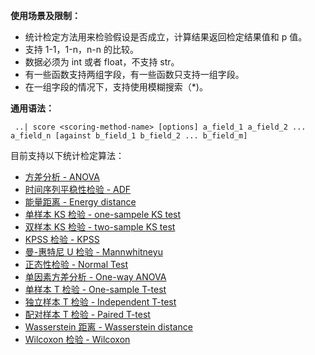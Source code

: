 **使用场景及限制：**

- 统计检定方法用来检验假设是否成立，计算结果返回检定结果值和 p 值。
- 支持 1-1，1-n，n-n 的比较。
- 数据必须为 int 或者 float，不支持 str。
- 有一些函数支持两组字段，有一些函数只支持一组字段。
- 在一组字段的情况下，支持使用模糊搜索（\*)。

**通用语法：**

```
 ..| score <scoring-method-name> [options] a_field_1 a_field_2 ... a_field_n [against b_field_1 b_field_2 ... b_field_m]

```

目前支持以下统计检定算法：

- [方差分析 - ANOVA](/express/manual/11102/variance-analysis-one-way-anova)
- [时间序列平稳性检验 - ADF](/express/manual/11103/time-series-stationarity-test-adf)
- [能量距离 - Energy distance](/express/manual/11104/energy-energy-short-distance)
- [单样本 KS 检验 - one-sampele KS test](/express/manual/11105/single-sample-ks-test-one-sample-ks-test)
- [双样本 KS 检验 - two-sample KS test](/express/manual/11106/double-sample-ks-test-two-sample-ks-test)
- [KPSS 检验 - KPSS](/express/manual/11107/kpss-test-kpss)
- [曼-惠特尼 U 检验 - Mannwhitneyu](/express/manual/11108/the-mann-whitney-u-test-mannwhitneyu)
- [正态性检验 - Normal Test](/express/manual/11109/normality-tests-normal-test)
- [单因素方差分析 - One-way ANOVA](/express/manual/11110/single-factor-analysis-of-variance-one-way-anova)
- [单样本 T 检验 - One-sample T-test](/express/manual/11111/single-sample-t-test-one-sample-t-test)
- [独立样本 T 检验 - Independent T-test](/express/manual/11112/independent-sample-t-test-independent-t-test)
- [配对样本 T 检验 - Paired T-test](/express/manual/11113/paired-sample-t-test-paired-t-test)
- [Wasserstein 距离 - Wasserstein distance](/express/manual/11114/out-distance-out-short)
- [Wilcoxon 检验 - Wilcoxon](/express/manual/11115/wilcoxon-test-wilcoxon)

